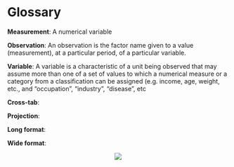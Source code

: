 # Glossary

__Measurement__: A numerical variable

__Observation__: An observation is the factor name given to a value (measurement), at a particular period, of a particular variable.

__Variable__: A variable is a characteristic of a unit being observed that may assume more than one of a set of values to which a numerical measure or a category from a classification can be assigned (e.g. income, age, weight, etc., and “occupation”, “industry”, “disease”, etc

__Cross-tab__:

__Projection__:

__Long format__:

__Wide format__:


<center>![](images/goldfish.png)</center>
